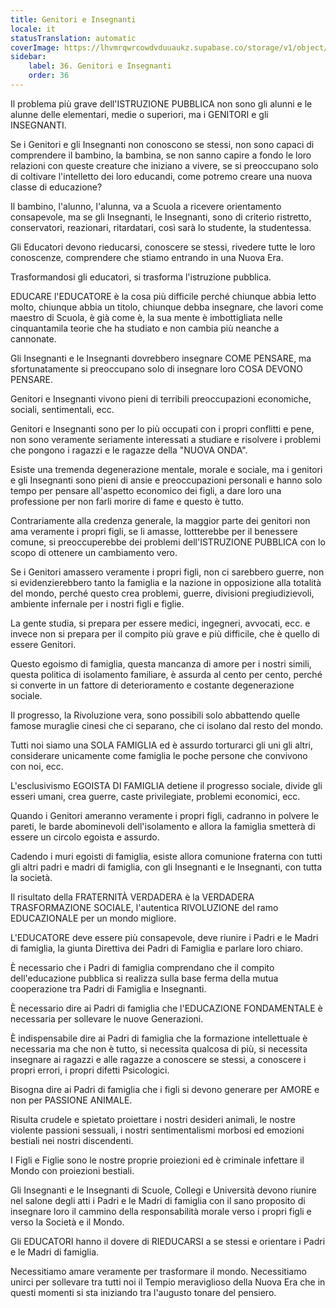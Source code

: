 ```yaml
---
title: Genitori e Insegnanti
locale: it
statusTranslation: automatic
coverImage: https://lhvmrqwrcowdvduuaukz.supabase.co/storage/v1/object/public/strapi-uploads/small_cover-educacion-fundamental.webp-2d51a7828a2b1309555be27f7e2a61a0.webp
sidebar:
    label: 36. Genitori e Insegnanti
    order: 36
---
```

Il problema più grave dell'ISTRUZIONE PUBBLICA non sono gli alunni e le alunne delle elementari, medie o superiori, ma i GENITORI e gli INSEGNANTI.

Se i Genitori e gli Insegnanti non conoscono se stessi, non sono capaci di comprendere il bambino, la bambina, se non sanno capire a fondo le loro relazioni con queste creature che iniziano a vivere, se si preoccupano solo di coltivare l'intelletto dei loro educandi, come potremo creare una nuova classe di educazione?

Il bambino, l'alunno, l'alunna, va a Scuola a ricevere orientamento consapevole, ma se gli Insegnanti, le Insegnanti, sono di criterio ristretto, conservatori, reazionari, ritardatari, così sarà lo studente, la studentessa.

Gli Educatori devono rieducarsi, conoscere se stessi, rivedere tutte le loro conoscenze, comprendere che stiamo entrando in una Nuova Era.

Trasformandosi gli educatori, si trasforma l'istruzione pubblica.

EDUCARE l'EDUCATORE è la cosa più difficile perché chiunque abbia letto molto, chiunque abbia un titolo, chiunque debba insegnare, che lavori come maestro di Scuola, è già come è, la sua mente è imbottigliata nelle cinquantamila teorie che ha studiato e non cambia più neanche a cannonate.

Gli Insegnanti e le Insegnanti dovrebbero insegnare COME PENSARE, ma sfortunatamente si preoccupano solo di insegnare loro COSA DEVONO PENSARE.

Genitori e Insegnanti vivono pieni di terribili preoccupazioni economiche, sociali, sentimentali, ecc.

Genitori e Insegnanti sono per lo più occupati con i propri conflitti e pene, non sono veramente seriamente interessati a studiare e risolvere i problemi che pongono i ragazzi e le ragazze della "NUOVA ONDA".

Esiste una tremenda degenerazione mentale, morale e sociale, ma i genitori e gli Insegnanti sono pieni di ansie e preoccupazioni personali e hanno solo tempo per pensare all'aspetto economico dei figli, a dare loro una professione per non farli morire di fame e questo è tutto.

Contrariamente alla credenza generale, la maggior parte dei genitori non ama veramente i propri figli, se li amasse, lottterebbe per il benessere comune, si preoccuperebbe dei problemi dell'ISTRUZIONE PUBBLICA con lo scopo di ottenere un cambiamento vero.

Se i Genitori amassero veramente i propri figli, non ci sarebbero guerre, non si evidenzierebbero tanto la famiglia e la nazione in opposizione alla totalità del mondo, perché questo crea problemi, guerre, divisioni pregiudizievoli, ambiente infernale per i nostri figli e figlie.

La gente studia, si prepara per essere medici, ingegneri, avvocati, ecc. e invece non si prepara per il compito più grave e più difficile, che è quello di essere Genitori.

Questo egoismo di famiglia, questa mancanza di amore per i nostri simili, questa politica di isolamento familiare, è assurda al cento per cento, perché si converte in un fattore di deterioramento e costante degenerazione sociale.

Il progresso, la Rivoluzione vera, sono possibili solo abbattendo quelle famose muraglie cinesi che ci separano, che ci isolano dal resto del mondo.

Tutti noi siamo una SOLA FAMIGLIA ed è assurdo torturarci gli uni gli altri, considerare unicamente come famiglia le poche persone che convivono con noi, ecc.

L'esclusivismo EGOISTA DI FAMIGLIA detiene il progresso sociale, divide gli esseri umani, crea guerre, caste privilegiate, problemi economici, ecc.

Quando i Genitori ameranno veramente i propri figli, cadranno in polvere le pareti, le barde abominevoli dell'isolamento e allora la famiglia smetterà di essere un circolo egoista e assurdo.

Cadendo i muri egoisti di famiglia, esiste allora comunione fraterna con tutti gli altri padri e madri di famiglia, con gli Insegnanti e le Insegnanti, con tutta la società.

Il risultato della FRATERNITÀ VERDADERA è la VERDADERA TRASFORMAZIONE SOCIALE, l'autentica RIVOLUZIONE del ramo EDUCAZIONALE per un mondo migliore.

L'EDUCATORE deve essere più consapevole, deve riunire i Padri e le Madri di famiglia, la giunta Direttiva dei Padri di Famiglia e parlare loro chiaro.

È necessario che i Padri di famiglia comprendano che il compito dell'educazione pubblica si realizza sulla base ferma della mutua cooperazione tra Padri di Famiglia e Insegnanti.

È necessario dire ai Padri di famiglia che l'EDUCAZIONE FONDAMENTALE è necessaria per sollevare le nuove Generazioni.

È indispensabile dire ai Padri di famiglia che la formazione intellettuale è necessaria ma che non è tutto, si necessita qualcosa di più, si necessita insegnare ai ragazzi e alle ragazze a conoscere se stessi, a conoscere i propri errori, i propri difetti Psicologici.

Bisogna dire ai Padri di famiglia che i figli si devono generare per AMORE e non per PASSIONE ANIMALE.

Risulta crudele e spietato proiettare i nostri desideri animali, le nostre violente passioni sessuali, i nostri sentimentalismi morbosi ed emozioni bestiali nei nostri discendenti.

I Figli e Figlie sono le nostre proprie proiezioni ed è criminale infettare il Mondo con proiezioni bestiali.

Gli Insegnanti e le Insegnanti di Scuole, Collegi e Università devono riunire nel salone degli atti i Padri e le Madri di famiglia con il sano proposito di insegnare loro il cammino della responsabilità morale verso i propri figli e verso la Società e il Mondo.

Gli EDUCATORI hanno il dovere di RIEDUCARSI a se stessi e orientare i Padri e le Madri di famiglia.

Necessitiamo amare veramente per trasformare il mondo. Necessitiamo unirci per sollevare tra tutti noi il Tempio meraviglioso della Nuova Era che in questi momenti si sta iniziando tra l'augusto tonare del pensiero.

